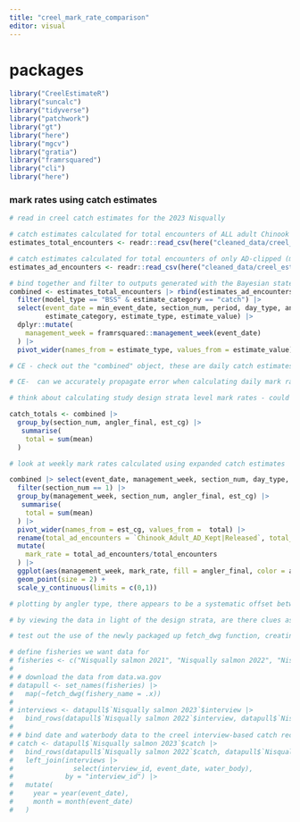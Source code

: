 ```yaml
---
title: "creel_mark_rate_comparison"
editor: visual
---
```


# packages

```r
library("CreelEstimateR")
library("suncalc")
library("tidyverse")
library("patchwork")
library("gt")
library("here")
library("mgcv")
library("gratia")
library("framrsquared")
library("cli")
library("here")
```

### mark rates using catch estimates

```r

# read in creel catch estimates for the 2023 Nisqually

# catch estimates calculated for total encounters of ALL adult Chinook
estimates_total_encounters <- readr::read_csv(here("cleaned_data/creel_estimates", "model_estimates_stratum_s1s2_total_encounters.csv"))

# catch estimates calculated for total encounters of only AD-clipped (marked) adult Chinook
estimates_ad_encounters <- readr::read_csv(here("cleaned_data/creel_estimates", "model_estimates_stratum_ad_encounters.csv"))

# bind together and filter to outputs generated with the Bayesian state space model 
combined <- estimates_total_encounters |> rbind(estimates_ad_encounters) |> 
  filter(model_type == "BSS" & estimate_category == "catch") |>  
  select(event_date = min_event_date, section_num, period, day_type, angler_final, est_cg,
         estimate_category, estimate_type, estimate_value) |> 
  dplyr::mutate(
    management_week = framrsquared::management_week(event_date)
  ) |> 
  pivot_wider(names_from = estimate_type, values_from = estimate_value)

# CE - check out the "combined" object, these are daily catch estimates grouped into two catch groups, "total encounters" - daily catch estimates (i.e., expanded for effort) aggregating Chinook catch over UM,AD,UNK mark status for both released and harvested fish, and "ad encounters" - daily catch estimates (i.e., expanded for effort) aggregating catch for only AD-clipped fish, both released and harvested. 

# CE-  can we accurately propagate error when calculating daily mark rates from these two quantities, given the statistics available?

# think about calculating study design strata level mark rates - could show that certain strata align with net data, while other do not! 

catch_totals <- combined |> 
  group_by(section_num, angler_final, est_cg) |> 
   summarise(
    total = sum(mean)
  )

# look at weekly mark rates calculated using expanded catch estimates

combined |> select(event_date, management_week, section_num, day_type, angler_final, est_cg, mean) |> 
  filter(section_num == 1) |> 
  group_by(management_week, section_num, angler_final, est_cg) |> 
   summarise(
    total = sum(mean)
  ) |> 
  pivot_wider(names_from = est_cg, values_from =  total) |> 
  rename(total_ad_encounters = `Chinook_Adult_AD_Kept|Released`, total_encounters = `Chinook_Adult_AD|UM|UNK_Kept|Released`) |> 
  mutate(
    mark_rate = total_ad_encounters/total_encounters
  ) |> 
  ggplot(aes(management_week, mark_rate, fill = angler_final, color = angler_final)) +
  geom_point(size = 2) +
  scale_y_continuous(limits = c(0,1))

# plotting by angler type, there appears to be a systematic offset between bank and boat, similar to the net vs. sport pattern??

# by viewing the data in light of the design strata, are there clues as to where potential bias are introduced in the data, regarding angler type, time period, or spatial area?

```

```r

# test out the use of the newly packaged up fetch_dwg function, creating a vector of the names of the Nisqually fisheries we want to pull into R

# define fisheries we want data for
# fisheries <- c("Nisqually salmon 2021", "Nisqually salmon 2022", "Nisqually salmon 2023")
# 
# # download the data from data.wa.gov
# datapull <- set_names(fisheries) |>
#   map(~fetch_dwg(fishery_name = .x))
# 
# interviews <- datapull$`Nisqually salmon 2023`$interview |>
#   bind_rows(datapull$`Nisqually salmon 2022`$interview, datapull$`Nisqually salmon 2021`$interview)
# 
# # bind date and waterbody data to the creel interview-based catch records
# catch <- datapull$`Nisqually salmon 2023`$catch |>
#   bind_rows(datapull$`Nisqually salmon 2022`$catch, datapull$`Nisqually salmon 2021`$catch) |>
#   left_join(interviews |>
#               select(interview_id, event_date, water_body),
#             by = "interview_id") |>
#   mutate(
#     year = year(event_date),
#     month = month(event_date)
#   )


```
